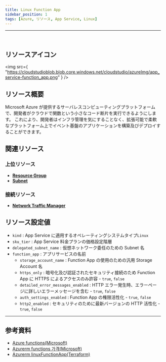 ```yaml
---
title: Linux Function App
sidebar_position: 1
tags: [Azure, リソース, App Service, Linux]
---
```


<hr />
<br />

## リソースアイコン

<img
    src={
        "https://cloudstudioblob.blob.core.windows.net/cloudstudio/azureImg/app_service-function_app.png"
    }
/>

## リソース概要

Microsoft Azure が提供するサーバレスコンピューティングプラットフォームで、開発者がクラウドで関数という小さなコード断片を実行できるようにします。
これにより、開発者はインフラ管理を気にすることなく、拡張可能で柔軟なプラットフォーム上でイベント基盤のアプリケーションを構築及びデプロイすることができます。

## 関連リソース

### 上位リソース

-   [**Resource Group**](https://docs.cstudio.app/docs/resource/azure/Base/ResourceGroup)
-   [**Subnet**](https://docs.cstudio.app/docs/resource/azure/Network/Subnet)

### 接続リソース

-   [**Network Traffic Manager**](https://docs.cstudio.app/docs/resource/azure/Network/TrafficManager)

## リソース設定値

-   `kind` : App Service に適用するオペレーティングシステムタイプ`Linux`
-   `sku_tier` : App Service 料金プランの価格設定階層
-   `delegated_subnet_name` : 仮想ネットワーク委任のための Subnet 名
-   `function_app` : アプリサービスの名前
    -   `storage_account_name` : Function App の使用のための汎用 Storage Account 名
    -   `https_only` : 暗号化及び認証されたセキュリティ接続のため Function App に HTTPS によるアクセスのみ許容 - `true`, `false`
    -   `detailed_error_messages_enabled` : HTTP エラー発生時、エラーページに詳しいエラーメッセージを含む - `true`, `false`
    -   `auth_settings_enabled` : Function App の権限活性化 - `true`, `false`
    -   `http2_enabled` : セキュリティのために最新バージョンの HTTP 活性化 - `true`, `false`

<hr />

## 参考資料

-   [Azure functions(Microsoft)](https://learn.microsoft.com/ko-kr/azure/azure-functions/functions-overview)
-   [Azurerm functions 가격(Microsoft)](https://azure.microsoft.com/ko-kr/pricing/details/functions/)
-   [Azurerm linuxFunctionApp(Terraform)](https://registry.terraform.io/providers/hashicorp/azurerm/latest/docs/resources/linux_function_app)
